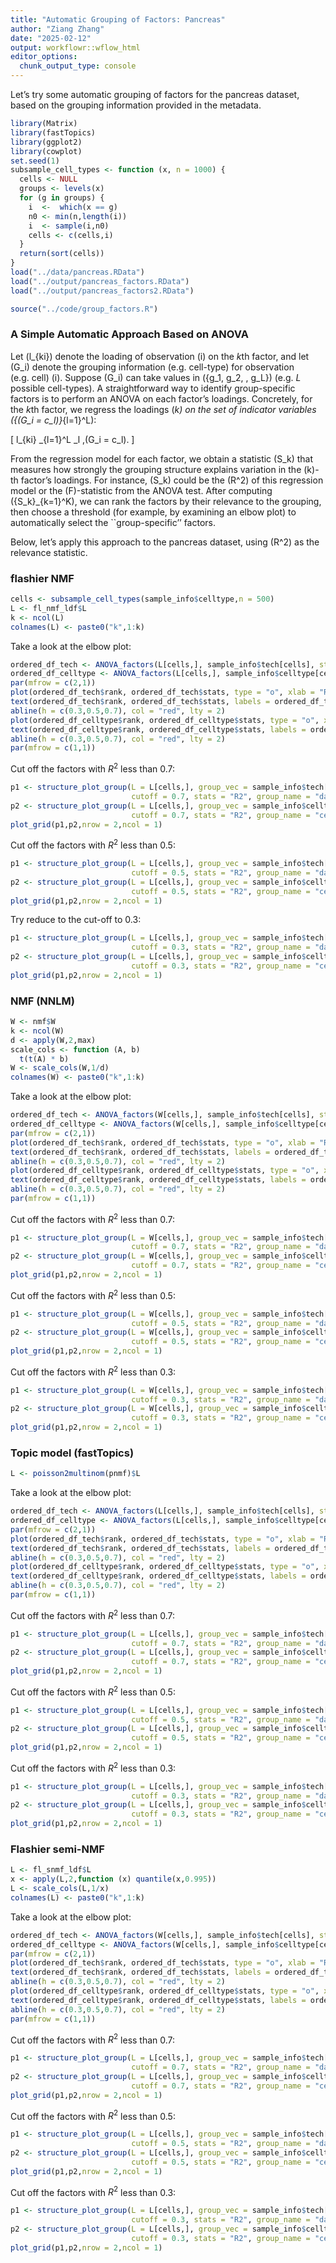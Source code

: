 ```yaml
---
title: "Automatic Grouping of Factors: Pancreas"
author: "Ziang Zhang"
date: "2025-02-12"
output: workflowr::wflow_html
editor_options:
  chunk_output_type: console
---
```



Let's try some automatic grouping of factors for the pancreas dataset, based on the grouping information provided in the metadata.

```r
library(Matrix)
library(fastTopics)
library(ggplot2)
library(cowplot)
set.seed(1)
subsample_cell_types <- function (x, n = 1000) {
  cells <- NULL
  groups <- levels(x)
  for (g in groups) {
    i  <-  which(x == g)
    n0 <- min(n,length(i))
    i  <- sample(i,n0)
    cells <- c(cells,i)
  }
  return(sort(cells))
}
load("../data/pancreas.RData")
load("../output/pancreas_factors.RData")
load("../output/pancreas_factors2.RData")
```

```r
source("../code/group_factors.R")
```

### A Simple Automatic Approach Based on ANOVA

Let \(l_{ki}\) denote the loading of observation \(i\) on the $k$th factor, and let \(G_i\) denote the grouping information (e.g. cell-type) for observation (e.g. cell) \(i\). 
Suppose \(G_i\) can take values in \(\{g_1, g_2, \ldots, g_L\}\) (e.g. $L$ possible cell-types). 
A straightforward way to identify group-specific factors is to perform an ANOVA on each factor's loadings. Concretely, for the $k$th factor, we regress the loadings \(\boldsymbol{l}_k\) on the set of indicator variables \(\{\mathbb{I}(G_i = c_l)\}_{l=1}^L\):

\[
l_{ki} \sim \sum_{l=1}^L \beta_l \,\mathbb{I}(G_i = c_l).
\]

From the regression model for each factor, we obtain a statistic \(S_k\) that measures how strongly the grouping structure explains variation in the \(k\)-th factor's loadings. 
For instance, \(S_k\) could be the \(R^2\) of this regression model or the \(F\)-statistic from the ANOVA test. After computing \(\{S_k\}_{k=1}^K\), we can rank the factors by their relevance to the grouping, then choose a threshold (for example, by examining an elbow plot) to automatically select the ``group-specific'' factors.

Below, let's apply this approach to the pancreas dataset, using \(R^2\) as the relevance statistic.



### flashier NMF

```r
cells <- subsample_cell_types(sample_info$celltype,n = 500)
L <- fl_nmf_ldf$L
k <- ncol(L)
colnames(L) <- paste0("k",1:k)
```

Take a look at the elbow plot:

```r
ordered_df_tech <- ANOVA_factors(L[cells,], sample_info$tech[cells], stats = "R2")
ordered_df_celltype <- ANOVA_factors(L[cells,], sample_info$celltype[cells], stats = "R2")
par(mfrow = c(2,1))
plot(ordered_df_tech$rank, ordered_df_tech$stats, type = "o", xlab = "Rank", ylab = "R2", main = "batchtypes", ylim = c(0,1.1))
text(ordered_df_tech$rank, ordered_df_tech$stats, labels = ordered_df_tech$factor, pos = 3, cex = 0.6)
abline(h = c(0.3,0.5,0.7), col = "red", lty = 2)
plot(ordered_df_celltype$rank, ordered_df_celltype$stats, type = "o", xlab = "Rank", ylab = "R2", main = "celltypes", ylim = c(0,1.1))
text(ordered_df_celltype$rank, ordered_df_celltype$stats, labels = ordered_df_celltype$factor, pos = 3, cex = 0.6)
abline(h = c(0.3,0.5,0.7), col = "red", lty = 2)
par(mfrow = c(1,1))
```



Cut off the factors with $R^2$ less than 0.7:

```r
p1 <- structure_plot_group(L = L[cells,], group_vec = sample_info$tech[cells],
                           cutoff = 0.7, stats = "R2", group_name = "data-set")
p2 <- structure_plot_group(L = L[cells,], group_vec = sample_info$celltype[cells],
                           cutoff = 0.7, stats = "R2", group_name = "cell-type")
plot_grid(p1,p2,nrow = 2,ncol = 1)
```


Cut off the factors with $R^2$ less than 0.5:

```r
p1 <- structure_plot_group(L = L[cells,], group_vec = sample_info$tech[cells],
                           cutoff = 0.5, stats = "R2", group_name = "data-set")
p2 <- structure_plot_group(L = L[cells,], group_vec = sample_info$celltype[cells],
                           cutoff = 0.5, stats = "R2", group_name = "cell-type")
plot_grid(p1,p2,nrow = 2,ncol = 1)
```


Try reduce to the cut-off to 0.3:

```r
p1 <- structure_plot_group(L = L[cells,], group_vec = sample_info$tech[cells],
                           cutoff = 0.3, stats = "R2", group_name = "data-set")
p2 <- structure_plot_group(L = L[cells,], group_vec = sample_info$celltype[cells],
                           cutoff = 0.3, stats = "R2", group_name = "cell-type")
plot_grid(p1,p2,nrow = 2,ncol = 1)
```



### NMF (NNLM)

```r
W <- nmf$W
k <- ncol(W)
d <- apply(W,2,max)
scale_cols <- function (A, b)
  t(t(A) * b)
W <- scale_cols(W,1/d)
colnames(W) <- paste0("k",1:k)
```

Take a look at the elbow plot:

```r
ordered_df_tech <- ANOVA_factors(W[cells,], sample_info$tech[cells], stats = "R2")
ordered_df_celltype <- ANOVA_factors(W[cells,], sample_info$celltype[cells], stats = "R2")
par(mfrow = c(2,1))
plot(ordered_df_tech$rank, ordered_df_tech$stats, type = "o", xlab = "Rank", ylab = "R2", main = "batchtypes", ylim = c(0,1.1))
text(ordered_df_tech$rank, ordered_df_tech$stats, labels = ordered_df_tech$factor, pos = 3, cex = 0.6)
abline(h = c(0.3,0.5,0.7), col = "red", lty = 2)
plot(ordered_df_celltype$rank, ordered_df_celltype$stats, type = "o", xlab = "Rank", ylab = "R2", main = "celltypes", ylim = c(0,1.1))
text(ordered_df_celltype$rank, ordered_df_celltype$stats, labels = ordered_df_celltype$factor, pos = 3, cex = 0.6)
abline(h = c(0.3,0.5,0.7), col = "red", lty = 2)
par(mfrow = c(1,1))
```


Cut off the factors with $R^2$ less than 0.7:

```r
p1 <- structure_plot_group(L = W[cells,], group_vec = sample_info$tech[cells],
                           cutoff = 0.7, stats = "R2", group_name = "data-set")
p2 <- structure_plot_group(L = W[cells,], group_vec = sample_info$celltype[cells],
                           cutoff = 0.7, stats = "R2", group_name = "cell-type")
plot_grid(p1,p2,nrow = 2,ncol = 1)
```


Cut off the factors with $R^2$ less than 0.5:

```r
p1 <- structure_plot_group(L = W[cells,], group_vec = sample_info$tech[cells],
                           cutoff = 0.5, stats = "R2", group_name = "data-set")
p2 <- structure_plot_group(L = W[cells,], group_vec = sample_info$celltype[cells],
                           cutoff = 0.5, stats = "R2", group_name = "cell-type")
plot_grid(p1,p2,nrow = 2,ncol = 1)
```

Cut off the factors with $R^2$ less than 0.3:

```r
p1 <- structure_plot_group(L = W[cells,], group_vec = sample_info$tech[cells],
                           cutoff = 0.3, stats = "R2", group_name = "data-set")
p2 <- structure_plot_group(L = W[cells,], group_vec = sample_info$celltype[cells],
                           cutoff = 0.3, stats = "R2", group_name = "cell-type")
plot_grid(p1,p2,nrow = 2,ncol = 1)
```



### Topic model (fastTopics)

```r
L <- poisson2multinom(pnmf)$L
```

Take a look at the elbow plot:

```r
ordered_df_tech <- ANOVA_factors(L[cells,], sample_info$tech[cells], stats = "R2")
ordered_df_celltype <- ANOVA_factors(L[cells,], sample_info$celltype[cells], stats = "R2")
par(mfrow = c(2,1))
plot(ordered_df_tech$rank, ordered_df_tech$stats, type = "o", xlab = "Rank", ylab = "R2", main = "batchtypes", ylim = c(0,1.1))
text(ordered_df_tech$rank, ordered_df_tech$stats, labels = ordered_df_tech$factor, pos = 3, cex = 0.6)
abline(h = c(0.3,0.5,0.7), col = "red", lty = 2)
plot(ordered_df_celltype$rank, ordered_df_celltype$stats, type = "o", xlab = "Rank", ylab = "R2", main = "celltypes", ylim = c(0,1.1))
text(ordered_df_celltype$rank, ordered_df_celltype$stats, labels = ordered_df_celltype$factor, pos = 3, cex = 0.6)
abline(h = c(0.3,0.5,0.7), col = "red", lty = 2)
par(mfrow = c(1,1))
```


Cut off the factors with $R^2$ less than 0.7:

```r
p1 <- structure_plot_group(L = L[cells,], group_vec = sample_info$tech[cells],
                           cutoff = 0.7, stats = "R2", group_name = "data-set")
p2 <- structure_plot_group(L = L[cells,], group_vec = sample_info$celltype[cells],
                           cutoff = 0.7, stats = "R2", group_name = "cell-type")
plot_grid(p1,p2,nrow = 2,ncol = 1)
```

Cut off the factors with $R^2$ less than 0.5:

```r
p1 <- structure_plot_group(L = L[cells,], group_vec = sample_info$tech[cells],
                           cutoff = 0.5, stats = "R2", group_name = "data-set")
p2 <- structure_plot_group(L = L[cells,], group_vec = sample_info$celltype[cells],
                           cutoff = 0.5, stats = "R2", group_name = "cell-type")
plot_grid(p1,p2,nrow = 2,ncol = 1)
```


Cut off the factors with $R^2$ less than 0.3:

```r
p1 <- structure_plot_group(L = L[cells,], group_vec = sample_info$tech[cells],
                           cutoff = 0.3, stats = "R2", group_name = "data-set")
p2 <- structure_plot_group(L = L[cells,], group_vec = sample_info$celltype[cells],
                           cutoff = 0.3, stats = "R2", group_name = "cell-type")
plot_grid(p1,p2,nrow = 2,ncol = 1)
```



### Flashier semi-NMF

```r
L <- fl_snmf_ldf$L
x <- apply(L,2,function (x) quantile(x,0.995))
L <- scale_cols(L,1/x)
colnames(L) <- paste0("k",1:k)
```

Take a look at the elbow plot:

```r
ordered_df_tech <- ANOVA_factors(W[cells,], sample_info$tech[cells], stats = "R2")
ordered_df_celltype <- ANOVA_factors(W[cells,], sample_info$celltype[cells], stats = "R2")
par(mfrow = c(2,1))
plot(ordered_df_tech$rank, ordered_df_tech$stats, type = "o", xlab = "Rank", ylab = "R2", main = "batchtypes", ylim = c(0,1.1))
text(ordered_df_tech$rank, ordered_df_tech$stats, labels = ordered_df_tech$factor, pos = 3, cex = 0.6)
abline(h = c(0.3,0.5,0.7), col = "red", lty = 2)
plot(ordered_df_celltype$rank, ordered_df_celltype$stats, type = "o", xlab = "Rank", ylab = "R2", main = "celltypes", ylim = c(0,1.1))
text(ordered_df_celltype$rank, ordered_df_celltype$stats, labels = ordered_df_celltype$factor, pos = 3, cex = 0.6)
abline(h = c(0.3,0.5,0.7), col = "red", lty = 2)
par(mfrow = c(1,1))
```


Cut off the factors with $R^2$ less than 0.7:

```r
p1 <- structure_plot_group(L = L[cells,], group_vec = sample_info$tech[cells],
                           cutoff = 0.7, stats = "R2", group_name = "data-set")
p2 <- structure_plot_group(L = L[cells,], group_vec = sample_info$celltype[cells],
                           cutoff = 0.7, stats = "R2", group_name = "cell-type")
plot_grid(p1,p2,nrow = 2,ncol = 1)
```


Cut off the factors with $R^2$ less than 0.5:

```r
p1 <- structure_plot_group(L = L[cells,], group_vec = sample_info$tech[cells],
                           cutoff = 0.5, stats = "R2", group_name = "data-set")
p2 <- structure_plot_group(L = L[cells,], group_vec = sample_info$celltype[cells],
                           cutoff = 0.5, stats = "R2", group_name = "cell-type")
plot_grid(p1,p2,nrow = 2,ncol = 1)
```

Cut off the factors with $R^2$ less than 0.3:

```r
p1 <- structure_plot_group(L = L[cells,], group_vec = sample_info$tech[cells],
                           cutoff = 0.3, stats = "R2", group_name = "data-set")
p2 <- structure_plot_group(L = L[cells,], group_vec = sample_info$celltype[cells],
                           cutoff = 0.3, stats = "R2", group_name = "cell-type")
plot_grid(p1,p2,nrow = 2,ncol = 1)
```


